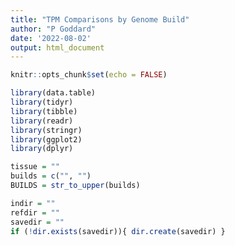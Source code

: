 ```yaml
---
title: "TPM Comparisons by Genome Build"
author: "P Goddard"
date: '2022-08-02'
output: html_document
---
```


```r
knitr::opts_chunk$set(echo = FALSE)

library(data.table)
library(tidyr)
library(tibble)
library(readr)
library(stringr)
library(ggplot2)
library(dplyr)

```

```r
tissue = ""
builds = c("", "")
BUILDS = str_to_upper(builds)

indir = ""
refdir = ""
savedir = ""
if (!dir.exists(savedir)){ dir.create(savedir) }

```
